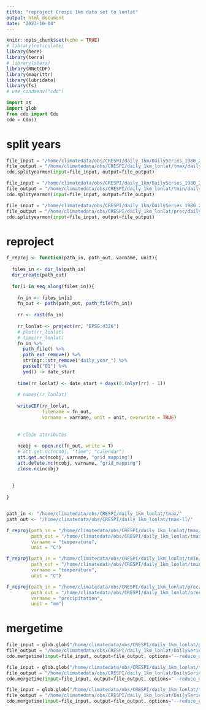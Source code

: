 ```yaml
---
title: "reproject Crespi 1km data set to lonlat"
output: html_document
date: "2023-10-04"
---
```


```r
knitr::opts_chunk$set(echo = TRUE)
# library(reticulate)
library(here)
library(terra)
# library(stars)
library(RNetCDF)
library(magrittr)
library(lubridate)
library(fs)
# use_condaenv("cdo")
```

```python
import os
import glob
from cdo import Cdo
cdo = Cdo()
```


# split years


```python

file_input = "/home/climatedata/obs/CRESPI/daily_1km/DailySeries_1980_2020_MaxTemp.nc"
file_output = "/home/climatedata/obs/CRESPI/daily_1km_lonlat/tmax/daily_year_"
cdo.splityearmon(input=file_input, output=file_output)

file_input = "/home/climatedata/obs/CRESPI/daily_1km/DailySeries_1980_2020_MinTemp.nc"
file_output = "/home/climatedata/obs/CRESPI/daily_1km_lonlat/tmin/daily_year_"
cdo.splityearmon(input=file_input, output=file_output)

file_input = "/home/climatedata/obs/CRESPI/daily_1km/DailySeries_1980_2020_Prec.nc"
file_output = "/home/climatedata/obs/CRESPI/daily_1km_lonlat/prec/daily_year_"
cdo.splityearmon(input=file_input, output=file_output)

```



# reproject

```r


f_reproj <- function(path_in, path_out, varname, unit){
  
  files_in <- dir_ls(path_in)
  dir_create(path_out)
  
  for(i in seq_along(files_in)){
    
    fn_in <- files_in[i]
    fn_out <- path(path_out, path_file(fn_in))
    
    rr <- rast(fn_in)
    
    rr_lonlat <- project(rr, "EPSG:4326")
    # plot(rr_lonlat)
    # time(rr_lonlat)
    fn_in %>% 
      path_file() %>% 
      path_ext_remove() %>% 
      stringr::str_remove("daily_year_") %>% 
      paste0("01") %>% 
      ymd() -> date_start
    
    time(rr_lonlat) <- date_start + days(0:(nlyr(rr) - 1))
    
    # names(rr_lonlat)
    
    writeCDF(rr_lonlat,
             filename = fn_out, 
             varname = varname, unit = unit, overwrite = TRUE)
    
    
    # clean attributes
    
    ncobj <- open.nc(fn_out, write = T)
    # att.get.nc(ncobj, "time", "calendar")
    att.get.nc(ncobj, varname, "grid_mapping")
    att.delete.nc(ncobj, varname, "grid_mapping")
    close.nc(ncobj)
    
    
  }
  
}


path_in <- "/home/climatedata/obs/CRESPI/daily_1km_lonlat/tmax/"
path_out <- "/home/climatedata/obs/CRESPI/daily_1km_lonlat/tmax-ll/"

f_reproj(path_in = "/home/climatedata/obs/CRESPI/daily_1km_lonlat/tmax/",
         path_out = "/home/climatedata/obs/CRESPI/daily_1km_lonlat/tmax-ll/",
         varname = "temperature",
         unit = "C")

f_reproj(path_in = "/home/climatedata/obs/CRESPI/daily_1km_lonlat/tmin/",
         path_out = "/home/climatedata/obs/CRESPI/daily_1km_lonlat/tmin-ll/",
         varname = "temperature",
         unit = "C")

f_reproj(path_in = "/home/climatedata/obs/CRESPI/daily_1km_lonlat/prec/",
         path_out = "/home/climatedata/obs/CRESPI/daily_1km_lonlat/prec-ll/",
         varname = "precipitation",
         unit = "mm")


```



# mergetime


```python

file_input = glob.glob("/home/climatedata/obs/CRESPI/daily_1km_lonlat/prec-ll/daily_year_*")
file_output = "/home/climatedata/obs/CRESPI/daily_1km_lonlat/DailySeries_1980_2018_Prec.nc"
cdo.mergetime(input=file_input, output=file_output, options="--reduce_dim")

file_input = glob.glob("/home/climatedata/obs/CRESPI/daily_1km_lonlat/tmax-ll/daily_year_*")
file_output = "/home/climatedata/obs/CRESPI/daily_1km_lonlat/DailySeries_1980_2018_MaxTemp.nc"
cdo.mergetime(input=file_input, output=file_output, options="--reduce_dim")

file_input = glob.glob("/home/climatedata/obs/CRESPI/daily_1km_lonlat/tmin-ll/daily_year_*")
file_output = "/home/climatedata/obs/CRESPI/daily_1km_lonlat/DailySeries_1980_2018_MinTemp.nc"
cdo.mergetime(input=file_input, output=file_output, options="--reduce_dim")

```

